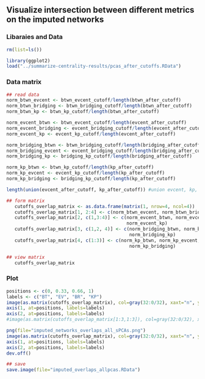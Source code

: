 ## Visualize intersection between different metrics on the imputed networks

### Libaraies and Data
```r

rm(list=ls())

library(ggplot2)
load("../summarize-centrality-results/pcas_after_cutoffs.RData")
```

### Data matrix
```r
## read data
norm_btwn_evcent <- btwn_evcent_cutoff/length(btwn_after_cutoff)
norm_btwn_bridging <- btwn_bridging_cutoff/length(btwn_after_cutoff)
norm_btwn_kp <- btwn_kp_cutoff/length(btwn_after_cutoff)

norm_evcent_btwn <- btwn_evcent_cutoff/length(evcent_after_cutoff)
norm_evcent_bridging <- evcent_bridging_cutoff/length(evcent_after_cutoff)
norm_evcent_kp <- evcent_kp_cutoff/length(evcent_after_cutoff)

norm_bridging_btwn <- btwn_bridging_cutoff/length(bridging_after_cutoff)
norm_bridging_evcent <- evcent_bridging_cutoff/length(bridging_after_cutoff)
norm_bridging_kp <- bridging_kp_cutoff/length(bridging_after_cutoff)

norm_kp_btwn <- btwn_kp_cutoff/length(kp_after_cutoff)
norm_kp_evcent <- evcent_kp_cutoff/length(kp_after_cutoff)
norm_kp_bridging <- bridging_kp_cutoff/length(kp_after_cutoff)

length(union(evcent_after_cutoff, kp_after_cutoff)) #union evcent, kp, after cutoff

## form matrix
   cutoffs_overlap_matrix <- as.data.frame(matrix(1, nrow=4, ncol=4))
   cutoffs_overlap_matrix[1, 2:4] <- c(norm_btwn_evcent, norm_btwn_bridging, norm_btwn_kp)
   cutoffs_overlap_matrix[2, c(1,3:4)] <- c(norm_evcent_btwn, norm_evcent_bridging, 
                                            norm_evcent_kp)
   cutoffs_overlap_matrix[3, c(1,2, 4)] <- c(norm_bridging_btwn, norm_bridging_evcent,
                                             norm_bridging_kp)
   cutoffs_overlap_matrix[4, c(1:3)] <- c(norm_kp_btwn, norm_kp_evcent,
                                             norm_kp_bridging)

## view matrix
   cutoffs_overlap_matrix
```

### Plot
```r
positions <- c(0, 0.33, 0.66, 1)
labels <- c("BT", "EV", "BR", "KP")
image(as.matrix(cutoffs_overlap_matrix), col=gray(32:0/32), xaxt="n", yaxt="n")
axis(1, at=positions, labels=labels)
axis(2, at=positions, labels=labels)
#image(as.matrix(cutoffs_overlap_matrix[1:3,1:3]), col=gray(32:0/32), xaxt="n", yaxt="n")

png(file="imputed_networks_overlaps_all_sPCAs.png")
image(as.matrix(cutoffs_overlap_matrix), col=gray(32:0/32), xaxt="n", yaxt="n")
axis(1, at=positions, labels=labels)
axis(2, at=positions, labels=labels)
dev.off()
```

```r
## save
save.image(file="imputed_overlaps_allpcas.RData")
```
